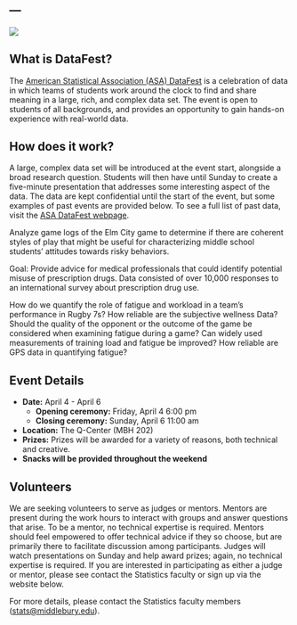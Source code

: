 ---
---

![](figures/Middlebury-datafest_logo.jpg){fig-align="center"}

## What is DataFest?

The [American Statistical Association (ASA) DataFest](https://ww2.amstat.org/education/datafest/) is a celebration of data in which teams of students work around the clock to find and share meaning in a large, rich, and complex data set. The event is open to students of all backgrounds, and provides an opportunity to gain hands-on experience with real-world data. 

## How does it work?

A large, complex data set will be introduced at the event start, alongside a broad research question. Students will then have until Sunday to create a five-minute presentation that addresses some interesting aspect of the data. The data are kept confidential until the start of the event, but some examples of past events are provided below. To see a full list of past data, visit the [ASA DataFest webpage](https://ww2.amstat.org/education/datafest/previous.cfm).  

:::{.callout-note icon=false title="**Play2Prevent Lab, Yale School of Medicine (2022)**"}
Analyze game logs of the Elm City game to determine if there are coherent styles of play that might be useful for characterizing middle school students’ attitudes towards risky behaviors.
:::

:::{.callout-note icon=false title="**Rocky Mountain Poison Control Center (2021)**"}
Goal: Provide advice for medical professionals that could identify potential misuse of prescription drugs. Data consisted of over 10,000 responses to an international survey about prescription drug use.
:::

:::{.callout-note icon=false title="**Canadian National Women’s Rugby Team (2019)**"}
How do we quantify the role of fatigue and workload in a team’s performance in Rugby 7s? How reliable are the subjective wellness Data? Should the quality of the opponent or the outcome of the game be considered when examining fatigue during a game? Can widely used measurements of training load and fatigue be improved? How reliable are GPS data in quantifying fatigue?
:::

## Event Details

- **Date:** April 4 - April 6
  - **Opening ceremony:** Friday, April 4 6:00 pm
  - **Closing ceremony:** Sunday, April 6 11:00 am
- **Location:** The Q-Center (MBH 202)
- **Prizes:** Prizes will be awarded for a variety of reasons, both technical and creative.
- **Snacks will be provided throughout the weekend**


## Volunteers

We are seeking volunteers to serve as judges or mentors. Mentors are present during the work hours to interact with groups and answer questions that arise. To be a mentor, no technical expertise is required. Mentors should feel empowered to offer technical advice if they so choose, but are primarily there to facilitate discussion among participants. Judges will watch presentations on Sunday and help award prizes; again, no technical expertise is required. If you are interested in participating as either a judge or mentor, please see contact the Statistics faculty or sign up via the website below. 

For more details, please contact the Statistics faculty members ([stats@middlebury.edu](mailto:stats@middlebury.edu)).
